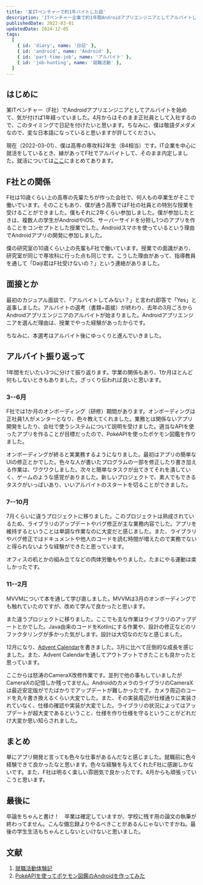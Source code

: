 ```yaml
---
title: '某ITベンチャーで約1年バイトした話'
description: 'ITベンチャー企業で約1年間Androidアプリエンジニアとしてアルバイトしました。アルバイトの後は正社員として働きます。今の思いを日記として残します。'
publishedDate: 2022-03-01
updatedDate: 2024-12-05
tags:
  [
    { id: 'diary', name: '日記' },
    { id: 'android', name: 'Android' },
    { id: 'part-time-job', name: 'アルバイト' },
    { id: 'job-hunting', name: '就職活動' },
  ]
---
```



## はじめに

某ITベンチャー（F社）でAndroidアプリエンジニアとしてアルバイトを始めて、気が付けば1年経っていました。4月からはそのまま正社員として入社するので、このタイミングで日記を付けたいと思います。ちなみに、僕は敬語ダメダメなので、変な日本語になっていると思いますが許してください。

現在（2022-03-01）、僕は高専の専攻科2年生（B4相当）です。IT企業を中心に就活をしているとき、縁があってF社でアルバイトして、そのまま内定しました。就活については[ここ](/posts/job-hunting/)にまとめてあります。

## F社との関係

F社は10歳くらい上の高専の先輩たちが作った会社で、何人もの卒業生がそこで働いでいます。そのこともあり、僕が通う高専ではF社の社員との特別な授業を受けることができました。僕もそれに2年くらい参加しました。僕が参加したときは、複数人の学生がAndroidやiOS、サーバーサイドを分担し1つのアプリを作ることをコンセプトとした授業でした。Androidスマホを使っているという理由でAndroidアプリの開発に参加しました。

僕の研究室の10歳くらい上の先輩もF社で働いています。授業での面識があり、研究室が同じで専攻科に行った点も同じです。こうした理由があって、指導教員を通して「Daiji君はF社受けないの？」という連絡がありました。

## 面接とか

最初のカジュアル面談で、「アルバイトしてみない？」と言われ即答で「Yes」と返事しました。アルバイトの選考（書類+面接）が終わり、去年の3月ごろからAndroidアプリエンジニアのアルバイトが始まりました。Androidアプリエンジニアを選んだ理由は、授業でやった経験があったからです。

ちなみに、本選考はアルバイト後にゆっくりと進んでいきました。

## アルバイト振り返って

1年間をだいたい3つに分けて振り返ります。学業の関係もあり、1か月ほとんど何もしないときもありました。ざっくり伝われば良いと思います。

### 3--6月

F社では1か月のオンボーディング（研修）期間があります。オンボーディングは正社員1人がメンターとなり、色々教えてくれました。業務とは関係ないアプリ開発をしたり、会社で使うシステムについて説明を受けました。適当なAPIを使ったアプリを作ることが目標だったので、PokéAPIを使ったポケモン図鑑を作りました。

オンボーディングが終ると実業務するようになりました。最初はアプリの簡単なUIの修正とかでした。色々な人が書いたプログラムの一部を修正したり書き加える作業は、ワクワクしました。次々と簡単なタスクが出てきてそれを潰していく、ゲームのような感覚がありました。新しいプロジェクトで、素人でもできるタスクがいっぱいあり、いいアルバイトのスタートを切ることができました。

### 7--10月

7月くらいに違うプロジェクトに移りました。このプロジェクトは熟成されているため、ライブラリのアップデートやバグ修正が主な業務内容でした。アプリを維持するということは単調な作業なのに大変だと感じました。また、ライブラリやバグ修正ではドキュメントや他人のコードを読む時間が増えたので実務でないと得られないような経験ができたと思っています。

オフィスの机とかの組み立てなどの肉体労働もやりました。たまにやる運動は楽しかったです。

### 11--2月

MVVMについて本を通して学び直しました。MVVMは3月のオンボーディングでも触れていたのですが、改めて学んで良かったと思います。

また違うプロジェクトに移りました。ここでも主な作業はライブラリのアップデートとかでした。Java由来のコードをKotlinにする作業や、設計の修正などのリファクタリングが多かった気がします。設計は大切なのだなと感じました。

12月になり、[Advent Calendar](https://qiita.com/Daiji256/items/45461e08f5924ff36c4f/)を書きました。3月に比べて圧倒的な成長を感じました。また、Advent Calendarを通してアウトプットできたことも良かったと思っています。

ここからは怒涛のCameraX改修作業です。並列で他の事もしていましたがCameraXの記憶しか残ってません。AndroidのカメラのライブラリのCameraXは最近安定版がでたばかりでアップデートが難しかったです。カメラ周辺のコードを丸々書き換えるくらい大変でした。また、その実装周辺が仕様通りに実装されていなく、仕様の確認や実装が大変でした。ライブラリの状況によってはアップデートが超大変であるということ、仕様を作り仕様を守るということがどれだけ大変か思い知らされました。

## まとめ

単にアプリ開発と言っても色々な仕事があるんだなと感じました。就職前に色々経験できて良かったなと思います。色々な経験を与えてくれたF社に感謝しかないです。また、F社は明るく楽しい雰囲気で良かったです。4月からも頑張っていこうと思います。

## 最後に

卒論をちゃんと書け！　卒業は確定していますが、学校に残す用の論文の執筆が終わってません。こんな備忘録よりやるべきことがあるんじゃないですかね。最後の学生生活もちゃんとしないといけないと思いました。

## 文献

1. [就職活動体験記](/posts/job-hunting/)
2. [PokéAPIを使ってポケモン図鑑のAndroidを作ってみた](https://qiita.com/Daiji256/items/45461e08f5924ff36c4f/)
